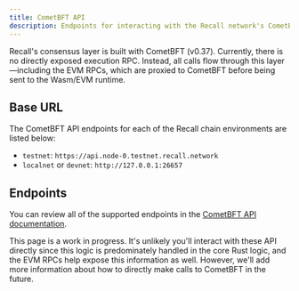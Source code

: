 ```yaml
---
title: CometBFT API
description: Endpoints for interacting with the Recall network's CometBFT API.
---
```



Recall's consensus layer is built with CometBFT (v0.37). Currently, there is no directly exposed
execution RPC. Instead, all calls flow through this layer—including the EVM RPCs, which are proxied
to CometBFT before being sent to the Wasm/EVM runtime.

## Base URL

The CometBFT API endpoints for each of the Recall chain environments are listed below:

- `testnet`: `https://api.node-0.testnet.recall.network`
- `localnet` or `devnet`: `http://127.0.0.1:26657`

## Endpoints

You can review all of the supported endpoints in the
[CometBFT API documentation](https://docs.cometbft.com/v0.37/rpc/).

<Callout type="info">

This page is a work in progress. It's unlikely you'll interact with these API directly since this
logic is predominately handled in the core Rust logic, and the EVM RPCs help expose this information
as well. However, we'll add more information about how to directly make calls to CometBFT in the
future.

</Callout>
